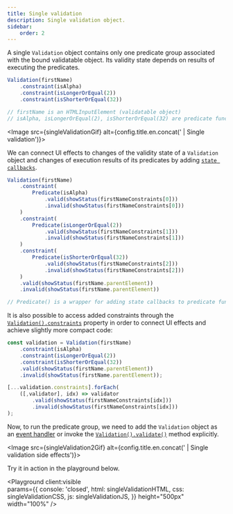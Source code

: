 ```yaml
---
title: Single validation
description: Single validation object.
sidebar:
    order: 2
---
```




A single `Validation` object contains only one predicate group associated with the bound validatable object. Its validity state depends on results of executing the predicates.

```js 
Validation(firstName)
    .constraint(isAlpha)
    .constraint(isLongerOrEqual(2)) 
    .constraint(isShorterOrEqual(32))

// firstName is an HTMLInputElement (validatable object)
// isAlpha, isLongerOrEqual(2), isShorterOrEqual(32) are predicate functions
```

<Image src={singleValidationGif} alt={config.title.en.concat(' | Single validation')}></Image>

We can connect UI effects to changes of the validity state of a `Validation` object and changes of execution results of its predicates by adding [`state callbacks`](/concept/state-callbacks).

```js "valid" "invalid"
Validation(firstName)
    .constraint(
        Predicate(isAlpha)
            .valid(showStatus(firstNameConstraints[0]))
            .invalid(showStatus(firstNameConstraints[0]))
    )
    .constraint(
        Predicate(isLongerOrEqual(2))
            .valid(showStatus(firstNameConstraints[1]))
            .invalid(showStatus(firstNameConstraints[1]))
    )
    .constraint(
        Predicate(isShorterOrEqual(32))
            .valid(showStatus(firstNameConstraints[2]))
            .invalid(showStatus(firstNameConstraints[2]))
    )
    .valid(showStatus(firstName.parentElement))
    .invalid(showStatus(firstName.parentElement))

// Predicate() is a wrapper for adding state callbacks to predicate functions
```

It is also possible to access added constraints through the [`Validation().constraints`](/api/validation/instance-properties/constraints) property in order to connect UI effects and achieve slightly more compact code:

```js /valid(?=[\W])/ "invalid" "constraints"
const validation = Validation(firstName)
    .constraint(isAlpha)
    .constraint(isLongerOrEqual(2))
    .constraint(isShorterOrEqual(32))
    .valid(showStatus(firstName.parentElement))
    .invalid(showStatus(firstName.parentElement));

[...validation.constraints].forEach(
    ([,validator], idx) => validator
        .valid(showStatus(firstNameConstraints[idx]))
        .invalid(showStatus(firstNameConstraints[idx]))
);
```

Now, to run the predicate group, we need to add the `Validation` object as an [event handler](/api/validation/callable-object/event-handler) or invoke the [`Validation().validate()`](/api/validation/instance-methods/validate) method explicitly.

<Image src={singleValidation2Gif} alt={config.title.en.concat(' | Single validation side effects')}></Image>

Try it in action in the playground below.

<Playground client:visible  
    params={{
        console: 'closed',
        html: singleValidationHTML,
        css: singleValidationCSS,
        js: singleValidationJS,
    }}
    height="500px"
    width="100%"
/>